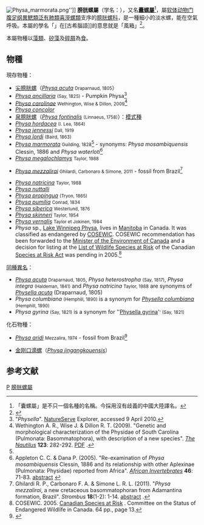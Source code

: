 {{Automatic taxobox
| taxon = Physa
| image = Physa fontinalis.jpg
| image_caption = 五枚[[泉膀胱螺|泉膀胱螺]]（''[[Physa_fontinalis|Physa fontinalis]]''）的螺殼
| status = NE
| status_ref = <ref>2006 IUCN Red List of Threatened Species. <www.iucnredlist.org>. Cited 30 April 2007.</ref>
| unranked_ordo = 
[[異鰓總目|異鰓類]]支序 Heterobranchia<br />
[[直神經類|直神經類]]支序 Euthyneura<br />
[[泛有肺類|泛有肺類]]支序 Panpulmonata<br />
[[喜溼螺類|喜溼螺類]]支序 Hygrophila<ref name=hkwildlife>{{cite web |url=http://www.hkwildlife.net/Forum/viewthread.php?action=printable&tid=85922 |title=《香港淡水貝類 - 腹足綱》 |date=2015-02-15 |accessdate=2015-04-30 |language=zh-hant |work=[http://www.hkwildlife.net/ 香港自然生態論壇] |archive-date=2015-07-04 |archive-url=https://web.archive.org/web/20150704020501/http://www.hkwildlife.net/Forum/viewthread.php?action=printable&tid=85922 |dead-url=no }}</ref>
| authority = [[Jacques_Philippe_Raymond_Draparnaud|Draparnaud]], 1801<ref>[[Jacques_Philippe_Raymond_Draparnaud|Draparnaud J. P. R.]] (1801). Tableau des mollusques terrestres et fluviatiles de la France. - pp. [1-2], 1-116. Montpellier, Paris. (Renaud; Bossange, Masson & Besson).</ref>
}}
[[File:Physa_marmorata.png|thumb]]'']]
'''膀胱螺屬'''（学名：{{lang|la|'''''Physa'''''}}），又名'''[[囊螺屬|囊螺屬]]'''<ref>「囊螺屬」是不只一個名種的名稱。今採用沒有歧義的中國大陸譯名。</ref>，屬[[软体动物门|软体动物门]][[腹足纲|腹足纲]][[異鰓總目|異鰓類]][[泛有肺類|泛有肺類]][[喜溼螺類|喜溼螺類]]支序的[[膀胱螺科|膀胱螺科]]，是一種細小的淡水螺，能在空氣呼吸。本屬的學名「{{lang|la|''Physa''}}」在[古希腦語]]的意思就是「風箱」<ref>{{cite web |url=http://www1.blog.tianya.cn/blogger/post_show.asp?BlogID=499922&PostID=12128759&idWriter=0&Key=0 |title=荣格：分析心理学的基本假设（上） |author=[http://www.tianya.cn/2540651 七舌长老] |date=2007-12-20 |accessdate=2015-06-30 |language=zh-hans |archive-date=2016-03-05 |archive-url=https://web.archive.org/web/20160305235312/http://www1.blog.tianya.cn/blogger/post_show.asp?BlogID=499922&PostID=12128759&idWriter=0&Key=0 |dead-url=no }}</ref>。

本屬物種以[[藻類|藻類]]、[[矽藻|矽藻]]及[[碎屑|碎屑]]為[[食性|食]]。

==物種==
現存物種：
*[[尖膀胱螺|尖膀胱螺]]（''[[Physa_acuta|Physa acuta]]'' <small>Draparnaud, 1805</small>）
* ''[[Physa_ancillaria|Physa ancillaria]]'' <small>(Say, 1825)</small> - Pumpkin Physa<ref name="NatureServe">"''Physella''". [[NatureServe|NatureServe]] Explorer, accessed 9 April 2010.</ref>
* ''[[Physa_carolinae|Physa carolinae]]'' <small>Wethington, Wise & Dillon, 2009</small><ref>Wethington A. R., Wise J. & Dillon R. T. (2009). "Genetic and morphological characterization of the Physidae of South Carolina (Pulmonata: Basommatophora), with description of a new species". ''[[The_Nautilus_(journal)|The Nautilus]]'' '''123''': 282-292. [http://dillonr.people.cofc.edu/WethingtonWiseDillon09.pdf PDF] {{webarchive|url=https://web.archive.org/web/20120823235308/http://dillonr.people.cofc.edu/WethingtonWiseDillon09.pdf |date=2012-08-23 }}.</ref><!-- from Johns Island, South Carolina  by Amy Wethington in ditch, then confirmed at the University of Alabama<ref>http://www.postandcourier.com/news/2010/apr/03/snail-sleuthsc-of-c-researchers-find-lowcountry/</ref>-->
* ''[[Physa_concolor|Physa concolor]]''
*[[泉膀胱螺|泉膀胱螺]]（''[[Physa_fontinalis|Physa fontinalis]]'' <small>(Linnaeus, 1758)</small>）：[[模式種|模式種]]
* ''[[Physa_hordacea|Physa hordacea]]'' <small>(I. Lea, 1864)</small>
* ''[[Physa_jennessi|Physa jennessi]]'' <small>Dall, 1919</small>
* ''[[Physa_lordi|Physa lordi]]'' <small>(Baird, 1863)</small>
* ''[[Physa_marmorata|Physa marmorata]]'' <small>Guilding, 1828</small><ref name="Appleton 2005"/> - synonyms: ''Physa mosambiquensis'' Clessin, 1886 and ''Physa waterloti''<ref name="Appleton 2005">Appleton C. C. & Dana P. (2005). "Re-examination of ''Physa mosambiquensis'' Clessin, 1886 and its relationship with other Aplexinae (Pulmonata: Physidae) reported from Africa". ''[[African_Invertebrates|African Invertebrates]]'' '''46''': 71-83. [http://www.africaninvertebrates.org.za/Aplleton2005_43.aspx abstract] {{webarchive|url=https://web.archive.org/web/20101104065454/http://www.africaninvertebrates.org.za/Aplleton2005_43.aspx |date=2010-11-04 }}</ref>
* ''[[Physa_megalochlamys|Physa megalochlamys]]'' <small>Taylor, 1988</small>
* {{extinct}} ''[[Physa_mezzalirai|Physa mezzalirai]]'' <small>Ghilardi, Carbonaro & Simone, 2011</small> - fossil from Brazil<ref name="Ghilardi Carbonaro & Simone 2011">Ghilardi R. P., Carbonaro F. A. & Simone L. R. L. (2011). "''Physa mezzalirai'', a new cretaceous basommatophoran from Adamantina formation, Brazil". ''Strombus'' '''18'''(1-2): 1-14. [http://www.conchasbrasil.org.br/strombus/fillcookie.asp?file=018p7abs.pdf abstract] {{Wayback|url=http://www.conchasbrasil.org.br/strombus/fillcookie.asp?file=018p7abs.pdf |date=20131030000132 }}.</ref>
* ''[[Physa_natricina|Physa natricina]]'' <small>Taylor, 1988</small>
* ''[[Physa_nuttalli|Physa nuttalli]]''
* ''[[Physa_propingua|Physa propingua]]'' <small>(Tryon, 1865)</small>
* ''[[Physa_pumilia|Physa pumilia]]'' <small>Conrad, 1834</small>
* ''[[Physa_siberica|Physa siberica]]'' <small>Westerlund, 1876</small>
* ''[[Physa_skinneri|Physa skinneri]]'' <small>Taylor, 1954</small>
* ''[[Physa_vernalis|Physa vernalis]]'' <small>Taylor et Jokinen, 1984</small>
* ''Physa'' sp., [[Lake_Winnipeg_Physa|Lake Winnipeg Physa]], lives in [[Manitoba|Manitoba]] in Canada. It was classified as endangered by [[COSEWIC|COSEWIC]]. COSEWIC recommendation has been forwarded to the [[Minister_of_the_Environment_(Canada)|Minister of the Environment of Canada]] and a decision for listing at the [[List_of_Wildlife_Species_at_Risk|List of Wildlife Species at Risk]] of the Canadian [[Species_at_Risk_Act|Species at Risk Act]] was pending in 2005.<ref>COSEWIC. 2005. [http://www.sararegistry.gc.ca/virtual_sara/files/species/clwsa%5F0505%5Fe%2Epdf Canadian Species at Risk] {{Wayback|url=http://www.sararegistry.gc.ca/virtual_sara/files/species/clwsa%5F0505%5Fe%2Epdf |date=20161006104817 }}. Committee on the Status of Endangered Wildlife in Canada. 64 pp., page 13.</ref>

[[同種異名|同種異名]]：
* ''[[Physa_acuta|Physa acuta]]'' <small>Draparnaud, 1805</small>, ''Physa heterostropha'' <small>(Say, 1817)</small>, ''Physa integra'' <small>(Haldeman, 1841)</small> and ''Physa natricina'' <small>Taylor, 1988</small> are synonyms of ''[[Physella_acuta|Physella acuta]]'' (Draparnaud, 1805)
* ''Physa columbiana'' <small>(Hemphill, 1890)</small> is a synonym for ''[[Physella_columbiana|Physella columbiana]]'' <small>(Hemphill, 1890)</small>
* ''Physa gyrina'' <small>(Say, 1821)</small> is a synonym for ''[[Physella_gyrina|Physella gyrina]]'<small>' (Say, 1821)</small>

化石物種：
* {{extinct}} ''[[Physa_aridi|Physa aridi]]'' <small>Mezzalira, 1974</small> - fossil from Brazil<ref name="Simone & Mezzalira 1994">{{cite journal |last1=Simone |first1=L. R. L. |last2=Mezzalira |first2=S. |year=1994 |title= Fossil Molluscs of Brazil |journal=[[Boletim_do_Instituto_Geológico|Boletim do Instituto Geológico]] |volume=11 |pages=1–202 }}</ref>
* {{extinct}} [[金刚口滴螺|金刚口滴螺]]（''[[Physa_jingangkouensis|Physa jingangkouensis]]''）

==参考文献==
{{reflist}}

{{Taxonbar}}
[[Category:1801年描述的分类群|P]]
[[Category:膀胱螺屬|]]